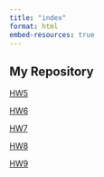 ```yaml
---
title: "index"
format: html
embed-resources: true
---
```


## My Repository

[HW5](HW5.html)

[HW6](HW6.html)

[HW7](HW7.html)

[HW8](HW8.html)

[HW9](HW9.html)